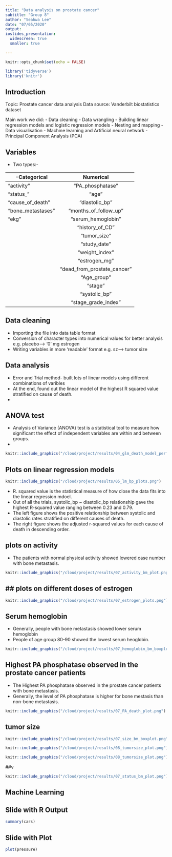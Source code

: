 ```yaml
---
title: "Data analysis on prostate cancer"
subtitle: "Group 8"
author: "Seahwa Lee"
date: "07/05/2020"
output: 
ioslides_presentation:
  widescreen: true
  smaller: true

---
```


```r
knitr::opts_chunk$set(echo = FALSE)

library('tidyverse')
library('knitr')
```

## Introduction

Topic: Prostate cancer data analysis
Data source: Vanderbilt biostatistics dataset

Main work we did:
- Data cleaning
- Data wrangling
- Building linear regression models and logistic regression models
- Nesting and mapping
- Data visualisation
- Machine learning and Artificial neural network
- Principal Component Analysis (PCA)


## Variables
- Two types:-

-Categorical          Numerical
------------         ---------------
"activity"              "PA_phosphatase"
"status_"               "age"
"cause_of_death"        "diastolic_bp"  
"bone_metastases"       "months_of_follow_up"      
"ekg"                   "serum_hemoglobin"  
                        "history_of_CD"
                        "tumor_size"            
                        "study_date"
                        "weight_index"              
                        "estrogen_mg"
                        "dead_from_prostate_cancer" 
                        "Age_group"  
                        "stage" 
                        "systolic_bp"
                        "stage_grade_index"


## Data cleaning

- Importing the file into data table format
- Conversion of character types into numerical values for better analysis
e.g. placebo--> '0' mg estrogen
- Writing variables in more 'readable' format
e.g. sz--> tumor size



## Data analysis

- Error and Trial method- built lots of linear models using different combinations of varibles
- At the end, found out the linear model of the highest R squared value stratified on cause of death.
- 

## ANOVA test
- Analysis of Variance (ANOVA) test is a statistical tool to measure how significant the effect of independent variables are within and between groups. 
- 

```r
knitr::include_graphics("/cloud/project/results/04_glm_death_model_performance.png")

```

## Plots on linear regression models

```r
knitr::include_graphics("/cloud/project/results/05_lm_bp_plots.png")

```

- R. squared value is the statistical measure of how close the data fits into the linear regression mdoel. 
- Out of all the trials, systolic_bp ~ diastolic_bp relationship gave the highest R-squared value ranging between 0.23 and 0.79.
- The left figure shows the positive relationship between systolic and diastolic rates stratified on different causes of death.
- The right figure shows the adjusted r-squared values for each cause of death in descending order. 


## plots on activity
- The patients with normal physical activity showed lowered case number with bone metastasis.

```r
knitr::include_graphics("/cloud/project/results/07_activity_bm_plot.png")

```


## plots on different doses of estrogen
- 
```r
knitr::include_graphics("/cloud/project/results/07_estrogen_plots.png")

```


## Serum hemoglobin 
- Generally, people with bone metastasis showed lower serum hemoglobin
- People of age group 80-90 showed the lowest serum heoglobin. 
```r
knitr::include_graphics("/cloud/project/results/07_hemoglobin_bm_boxplot.png")

```

## Highest PA phosphatase observed in the prostate cancer patients 

- The Highest PA phosphatase observed in the prostate cancer patients  with bone metastasis. 
- Generally, the level of PA phosphatase is higher for bone mestasis than non-bone metastasis.

```r
knitr::include_graphics("/cloud/project/results/07_PA_death_plot.png")

```

## tumor size

```r
knitr::include_graphics("/cloud/project/results/07_size_bm_boxplot.png")

knitr::include_graphics("/cloud/project/results/08_tumorsize_plot.png") 
```


```r

knitr::include_graphics("/cloud/project/results/08_tumorsize_plot.png") 
```



##v 

```r
knitr::include_graphics("/cloud/project/results/07_status_bm_plot.png")

```



## Machine Learning 







## Slide with R Output

```r
summary(cars)
```

## Slide with Plot

```r
plot(pressure)
```

